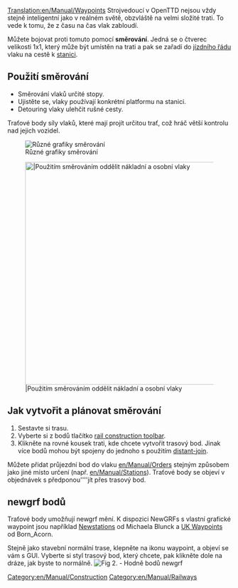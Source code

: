 [[Translation:en/Manual/Waypoints]]
{{en/Translation|origin= en/Manual/Waypoints
|from  = en
|to    = cs
|Percentage = 0
}}
Strojvedoucí v OpenTTD nejsou vždy stejně inteligentní jako v reálném světě, obzvláště na velmi složité trati. To vede k tomu, že z času na čas vlak zabloudí.

Můžete bojovat proti tomuto pomocí '''směrování'''. Jedná se o čtverec velikosti 1x1, který může být umístěn na trati a pak se zařadí do [[en/Manual/Orders|jízdního řádu]] vlaku na cestě k [[en/Manual/Stations|stanici]].

==Použití směrování==

* Směrování vlaků určité stopy.
* Ujistěte se, vlaky používají konkrétní platformu na stanici.
* Detouring vlaky ulehčit rušné cesty.

Traťové body síly vlaků, které mají projít určitou trať, což hráč větší kontrolu nad jejich vozidel.

[[File:en/Manual/Checkpoints.png|center|frame|Různé grafiky směrování]]

[[File:en/Manual/Waypoints.png|center|thumb|500px||Použitím směrováním oddělit nákladní a osobní vlaky]]

==Jak vytvořit a plánovat směrování==

# Sestavte si trasu.
# Vyberte si z bodů tlačítko [[en/Manual/Railway construction#railway-construction-toolbar|rail construction toolbar]].
# Klikněte na rovné kousek trati, kde chcete vytvořit trasový bod. Jinak více bodů mohou být spojeny do jednoho s použitím [[en/Archive/Manual/Settings/Distant-join stations|distant-join]].

Můžete přidat průjezdní bod do vlaku [[en/Manual/Orders]] stejným způsobem jako jiné místo určení (např. [[en/Manual/Stations]]). Traťové body se objeví v objednávek s předponou''''jít přes trasový bod.

== newgrf bodů ==
Traťové body umožňují newgrf mění. K dispozici NewGRFs s vlastní grafické waypoint jsou například [http://grfcrawler.tt-forums.net/details.php?do=details&id=13 Newstations] od Michaela Blunck a [http://grfcrawler.tt-forums.net/details.php?do=details&id=104 UK Waypoints] od Born_Acorn.

Stejně jako stavební normální trase, klepněte na ikonu waypoint, a objeví se vám s GUI. Vyberte si styl trasový bod, který chcete, pak klikněte dole na dráze, jak byste to normálně.
[[File:en/Manual/Newgrfwayp.png|center|frame|Fig 2. - Hodně bodů newgrf]]

[[Category:en/Manual/Construction]]
[[Category:en/Manual/Railways]]